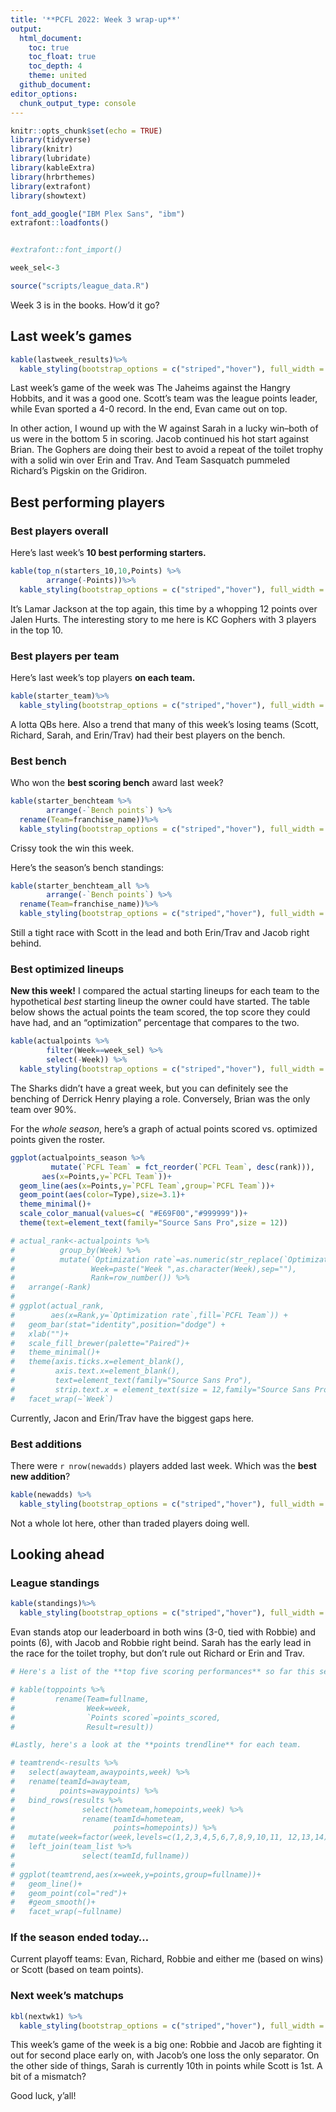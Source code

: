 ```yaml
---
title: '**PCFL 2022: Week 3 wrap-up**'
output:
  html_document:
    toc: true
    toc_float: true
    toc_depth: 4
    theme: united
  github_document:
editor_options: 
  chunk_output_type: console
---
```


```r
knitr::opts_chunk$set(echo = TRUE)
library(tidyverse)
library(knitr)
library(lubridate)
library(kableExtra)
library(hrbrthemes)
library(extrafont)
library(showtext)

font_add_google("IBM Plex Sans", "ibm")
extrafont::loadfonts()


#extrafont::font_import()

week_sel<-3

source("scripts/league_data.R")

```

Week 3 is in the books. How'd it go?

## Last week's games

```r
kable(lastweek_results)%>%
  kable_styling(bootstrap_options = c("striped","hover"), full_width = F, position = "left")
```

Last week's game of the week was The Jaheims against the Hangry Hobbits, and it was a good one. Scott's team was the league points leader, while Evan sported a 4-0 record. In the end, Evan came out on top.

In other action, I wound up with the W against Sarah in a lucky win--both of us were in the bottom 5 in scoring. Jacob continued his hot start against Brian. The Gophers are doing their best to avoid a repeat of the toilet trophy with a solid win over Erin and Trav. And Team Sasquatch pummeled Richard's Pigskin on the Gridiron.

## Best performing players

### Best players overall
Here's last week's **10 best performing starters.** 

```r
kable(top_n(starters_10,10,Points) %>%
        arrange(-Points))%>%
  kable_styling(bootstrap_options = c("striped","hover"), full_width = F, position = "left")

```

It's Lamar Jackson at the top again, this time by a whopping 12 points over Jalen Hurts. The interesting story to me here is KC Gophers with 3 players in the top 10.

### Best players per team
Here's last week's top players **on each team.**

```r
kable(starter_team)%>%
  kable_styling(bootstrap_options = c("striped","hover"), full_width = F, position = "left")
```

A lotta QBs here. Also a trend that many of this week's losing teams (Scott, Richard, Sarah, and Erin/Trav) had their best players on the bench.

### Best bench
Who won the **best scoring bench** award last week?

```r
kable(starter_benchteam %>% 
        arrange(-`Bench points`) %>%
  rename(Team=franchise_name))%>%
  kable_styling(bootstrap_options = c("striped","hover"), full_width = F, position = "left")
```

Crissy took the win this week.

Here's the season's bench standings:

```r
kable(starter_benchteam_all %>% 
        arrange(-`Bench points`) %>%
  rename(Team=franchise_name))%>%
  kable_styling(bootstrap_options = c("striped","hover"), full_width = F, position = "left")

```

Still a tight race with Scott in the lead and both Erin/Trav and Jacob right behind.

### Best optimized lineups
**New this week!** I compared the actual starting lineups for each team to the hypothetical _best_ starting lineup the owner could have started. The table below shows the actual points the team scored, the top score they could have had, and an "optimization" percentage that compares to the two.

```r
kable(actualpoints %>% 
        filter(Week==week_sel) %>% 
        select(-Week)) %>%
  kable_styling(bootstrap_options = c("striped","hover"), full_width = F, position = "left")
```

The Sharks didn't have a great week, but you can definitely see the benching of Derrick Henry playing a role. Conversely, Brian was the only team over 90%.

For the *whole season*, here's a graph of actual points scored vs. optimized points given the roster. 

```r

ggplot(actualpoints_season %>% 
         mutate(`PCFL Team` = fct_reorder(`PCFL Team`, desc(rank))),
       aes(x=Points,y=`PCFL Team`))+
  geom_line(aes(x=Points,y=`PCFL Team`,group=`PCFL Team`))+
  geom_point(aes(color=Type),size=3.1)+
  theme_minimal()+
  scale_color_manual(values=c( "#E69F00","#999999"))+
  theme(text=element_text(family="Source Sans Pro",size = 12))

# actual_rank<-actualpoints %>% 
#          group_by(Week) %>%
#          mutate(`Optimization rate`=as.numeric(str_replace(`Optimization rate`,"%","")),
#                 Week=paste("Week ",as.character(Week),sep=""),
#                 Rank=row_number()) %>%
#   arrange(-Rank)
# 
# ggplot(actual_rank,
#        aes(x=Rank,y=`Optimization rate`,fill=`PCFL Team`)) +
#   geom_bar(stat="identity",position="dodge") + 
#   xlab("")+
#   scale_fill_brewer(palette="Paired")+
#   theme_minimal()+
#   theme(axis.ticks.x=element_blank(),
#         axis.text.x=element_blank(),
#         text=element_text(family="Source Sans Pro"),
#         strip.text.x = element_text(size = 12,family="Source Sans Pro Semibold"))+
#   facet_wrap(~`Week`)
```

Currently, Jacon and Erin/Trav have the biggest gaps here.

### Best additions
There were `r nrow(newadds)` players added last week. Which was the **best new addition**?

```r
kable(newadds) %>%
  kable_styling(bootstrap_options = c("striped","hover"), full_width = F, position = "left")
```

Not a whole lot here, other than traded players doing well.



## Looking ahead

### League standings

```r
kable(standings)%>%
  kable_styling(bootstrap_options = c("striped","hover"), full_width = F, position = "left")

```

Evan stands atop our leaderboard in both wins (3-0, tied with Robbie) and points (6), with Jacob and Robbie right beind. Sarah has the early lead in the race for the toilet trophy, but don't rule out Richard or Erin and Trav.

```r
# Here's a list of the **top five scoring performances** so far this season.

# kable(toppoints %>%
#         rename(Team=fullname,
#                Week=week,
#                `Points scored`=points_scored,
#                Result=result))
```


```r
#Lastly, here's a look at the **points trendline** for each team.

# teamtrend<-results %>%
#   select(awayteam,awaypoints,week) %>%
#   rename(teamId=awayteam,
#          points=awaypoints) %>%
#   bind_rows(results %>%
#               select(hometeam,homepoints,week) %>%
#               rename(teamId=hometeam,
#                      points=homepoints)) %>%
#   mutate(week=factor(week,levels=c(1,2,3,4,5,6,7,8,9,10,11, 12,13,14))) %>%
#   left_join(team_list %>%
#               select(teamId,fullname))
# 
# ggplot(teamtrend,aes(x=week,y=points,group=fullname))+
#   geom_line()+
#   geom_point(col="red")+
#   #geom_smooth()+
#   facet_wrap(~fullname)
```

### If the season ended today...

Current playoff teams: Evan, Richard, Robbie and either me (based on wins) or Scott (based on team points).

### Next week's matchups

```r
kbl(nextwk1) %>%
  kable_styling(bootstrap_options = c("striped","hover"), full_width = F, position = "left")
```

This week's game of the week is a big one: Robbie and Jacob are fighting it out for second place early on, with Jacob's one loss the only separator. On the other side of things, Sarah is currently 10th in points while Scott is 1st. A bit of a mismatch?

Good luck, y'all!